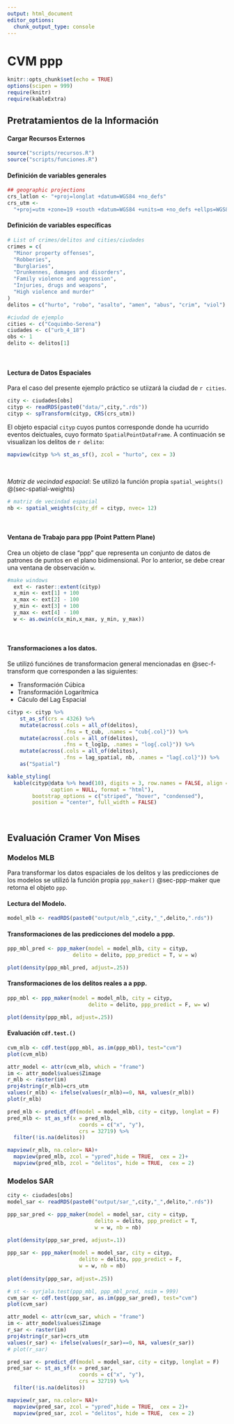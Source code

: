```yaml
---
output: html_document
editor_options: 
  chunk_output_type: console
---
```

# CVM ppp {#cvm-ppp}

```r
knitr::opts_chunk$set(echo = TRUE)
options(scipen = 999)
require(knitr)
require(kableExtra)
```

## Pretratamientos de la Información

#### Cargar Recursos Externos  {.unnumbered}

```r
source("scripts/recursos.R")
source("scripts/funciones.R")
```

#### Definición de variables generales {.unnumbered}

```r
## geographic projections
crs_latlon <- "+proj=longlat +datum=WGS84 +no_defs"
crs_utm <- 
  "+proj=utm +zone=19 +south +datum=WGS84 +units=m +no_defs +ellps=WGS84 +towgs84=0,0,0"
```

#### Definición de variables específicas {.unnumbered}

```r
# List of crimes/delitos and cities/ciudades
crimes = c(
  "Minor property offenses",
  "Robberies",
  "Burglaries",
  "Drunkennes, damages and disorders",
  "Family violence and aggression",
  "Injuries, drugs and weapons",
  "High violence and murder"
)
delitos = c("hurto", "robo", "asalto", "amen", "abus", "crim", "viol")

#ciudad de ejemplo
cities <- c("Coquimbo-Serena")
ciudades <- c("urb_4_18")
obs <- 1
delito <- delitos[1]
```

<br>

#### Lectura de Datos Espaciales {.unnumbered}

Para el caso del presente ejemplo práctico se utiizará la ciudad de `r cities`.

```r
city <- ciudades[obs]
cityp <- readRDS(paste0("data/",city,".rds"))
cityp <- spTransform(cityp, CRS(crs_utm))
```



El objeto espacial `cityp` cuyos puntos corresponde donde ha ucurrido eventos deictuales, cuyo formato `SpatialPointDataFrame`. A continuación se visualizan  los delitos de `r delito`:


```r
mapview(cityp %>% st_as_sf(), zcol = "hurto", cex = 3)
```



<br>

*Matriz de vecindad espacial*: Se utilizó la función propia `spatial_weights()` @(sec-spatial-weights)


```r
# matriz de vecindad espacial
nb <- spatial_weights(city_df = cityp, nvec= 12)

```

<br>

#### Ventana de Trabajo para  ppp (Point Pattern Plane) {.unnumbered}

Crea un objeto de clase "ppp" que representa un conjunto de datos de patrones de puntos en el plano bidimensional. Por lo anterior, se debe crear una ventana de observación `w`.

```r
#make windows
  ext <- raster::extent(cityp)
  x_min <- ext[1] + 100
  x_max <- ext[2] - 100
  y_min <- ext[3] + 100
  y_max <- ext[4] - 100
  w <- as.owin(c(x_min,x_max, y_min, y_max))
```

<br>

####  Transformaciones a los datos. {.unnumbered}

Se utilizó funciónes de transformacion general mencionadas en @sec-f-transform que corresponden a las siguientes:

- Transformación Cúbica
- Transformación Logarítmica
- Cáculo del Lag Espacial


```r
cityp <- cityp %>%
    st_as_sf(crs = 4326) %>% 
    mutate(across(.cols = all_of(delitos),
                  .fns = t_cub, .names = "cub{.col}")) %>% 
    mutate(across(.cols = all_of(delitos),
                  .fns = t_log1p, .names = "log{.col}")) %>% 
    mutate(across(.cols = all_of(delitos),
                  .fns = lag_spatial, nb, .names = "lag{.col}")) %>%
    as("Spatial")
```



```r

kable_styling(
  kable(cityp@data %>% head(10), digits = 3, row.names = FALSE, align = "c",
              caption = NULL, format = "html"),
        bootstrap_options = c("striped", "hover", "condensed"),
        position = "center", full_width = FALSE) 


```


<br>


##  Evaluación Cramer Von Mises

### Modelos MLB 

Para transformar los datos espaciales de los delitos y las predicciones de los modelos se utilizó la función propia `ppp_maker()` @sec-ppp-maker que retorna el objeto `ppp`.

####  Lectura del Modelo. {.unnumbered}

```r
model_mlb <- readRDS(paste0("output/mlb_",city,"_",delito,".rds"))
```

####  Transformaciones de las predicciones del modelo a ppp. {.unnumbered}

```r

ppp_mbl_pred <- ppp_maker(model = model_mlb, city = cityp, 
                     delito = delito, ppp_predict = T, w = w)

plot(density(ppp_mbl_pred, adjust=.25))
```


####  Transformaciones de los delitos reales a a ppp. {.unnumbered}

```r
ppp_mbl <- ppp_maker(model = model_mlb, city = cityp, 
                          delito = delito, ppp_predict = F, w= w)

plot(density(ppp_mbl, adjust=.25))
```

####   Evaluación `cdf.test.()` {.unnumbered}


```r
cvm_mlb <- cdf.test(ppp_mbl, as.im(ppp_mbl), test="cvm")
plot(cvm_mlb)
```

```r
attr_model <- attr(cvm_mlb, which = "frame")
im <- attr_model$values$Zimage 
r_mlb <- raster(im)
proj4string(r_mlb)=crs_utm
values(r_mlb) <- ifelse(values(r_mlb)==0, NA, values(r_mlb))
plot(r_mlb)


```


```r
pred_mlb <- predict_df(model = model_mlb, city = cityp, longlat = F)
pred_mlb <- st_as_sf(x = pred_mlb,                         
                       coords = c("x", "y"),
                       crs = 32719) %>% 
  filter(!is.na(delitos))

mapview(r_mlb, na.color= NA)+
  mapview(pred_mlb, zcol = "ypred",hide = TRUE,  cex = 2)+
  mapview(pred_mlb, zcol = "delitos", hide = TRUE,  cex = 2)
```


### Modelos SAR



```r
city <- ciudades[obs] 
model_sar <- readRDS(paste0("output/sar_",city,"_",delito,".rds"))

ppp_sar_pred <- ppp_maker(model = model_sar, city = cityp, 
                            delito = delito, ppp_predict = T,
                            w = w, nb = nb)
  
plot(density(ppp_sar_pred, adjust=.1))
```


```r
ppp_sar <- ppp_maker(model = model_sar, city = cityp, 
                       delito = delito, ppp_predict = F, 
                       w = w, nb = nb)
  
plot(density(ppp_sar, adjust=.25))
```


```r
# st <- syrjala.test(ppp_mbl, ppp_mbl_pred, nsim = 999)
cvm_sar <- cdf.test(ppp_sar, as.im(ppp_sar_pred), test="cvm")
plot(cvm_sar)
```


```r
attr_model <- attr(cvm_sar, which = "frame")
im <- attr_model$values$Zimage 
r_sar <- raster(im)
proj4string(r_sar)=crs_utm
values(r_sar) <- ifelse(values(r_sar)==0, NA, values(r_sar))
# plot(r_sar)


```


```r
pred_sar <- predict_df(model = model_sar, city = cityp, longlat = F)
pred_sar <- st_as_sf(x = pred_sar,                         
                       coords = c("x", "y"),
                       crs = 32719) %>% 
  filter(!is.na(delitos))

mapview(r_sar, na.color= NA)+
  mapview(pred_sar, zcol = "ypred",hide = TRUE,  cex = 2)+
  mapview(pred_sar, zcol = "delitos", hide = TRUE,  cex = 2)
  
```






